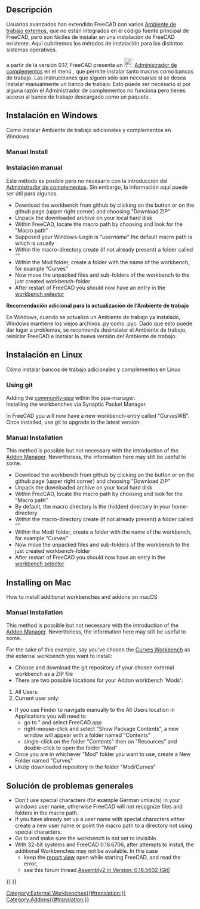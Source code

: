 <languages/>

{{TutorialInfo/es
|Topic=Programación
|Level=Programador mediano
|Time=15 minutos
|FCVersion=Todos
|Author=[[User:R-Frank|r-frank]]
|Files=ninguno
}}

<span id="Description"></span>
==Descripción==

Usuarios avanzados han extendido FreeCAD con varios [[external workbenches/es|Ambiente de trabajo externos]], que no están integrados en el código fuente principal de FreeCAD, pero son fáciles de instalar en una instalación de FreeCAD existente. Aquí cubriremos los métodos de instalación para los distintos sistemas operativos.

{{Emphasis|Note:}} a partir de la versión 0.17, FreeCAD presenta un [[File:AddonManager.svg|24px]] [[Std_AddonMgr/es|Administrador de complementos]] en el menú {{MenuCommand|Herramientas → Administrador de complementos}}, que permite instalar tanto macros como bancos de trabajo. Las instrucciones que siguen sólo son necesarias si se desea instalar manualmente un banco de trabajo. Esto puede ser necesario si por alguna razón el Administrador de complementos no funciona pero tienes acceso al banco de trabajo descargado como un paquete {{FileName|.zip}}.

<div class="mw-collapsible mw-collapsed toccolours">

<span id="Installing_on_Windows"></span>
==Instalación en Windows==

Como instalar Ambiente de trabajo adicionales y complementos en Windows
<div class="mw-collapsible-content">

=== Manual Install ===

<div class="mw-translate-fuzzy">
=== Instalación manual ===
{{Emphasis|Nota:}}  Este método es posible pero no necesario con la introducción del [[Std_AddonMgr/es|Administrador de  complementos]]. Sin embargo, la información aquí puede ser útil para algunos.
</div>

* Download the workbench from github by clicking on the button {{Button|Clone}} or {{Button|Download}} on the github page (upper right corner) and choosing "Download ZIP"
* Unpack the downloaded archive on your local hard disk
* Within FreeCAD, locate the macro path by choosing {{MenuCommand|Edit → Preferences → Python → Macro}} and look for the ”Macro path”
* Supposed your Windows-Login is “''username''” the default macro path is {{FileName|%APPDATA%\FreeCAD\}} which is usually {{FileName|C:\Users\''username''\Appdata\Roaming\FreeCAD}}
* Within the macro-directory create (if not already present) a folder called “{{FileName|Mod}}”
* Within the Mod folder, create a folder with the name of the workbench, for example “Curves”
* Now move the unpacked files and sub-folders of the workbench to the just created workbench-folder
* After restart of FreeCAD you should now have an entry in the [[Std_Workbench|workbench selector]] 

'''Recomendación adicional para la actualización de l'Ambiente de trabajo'''

En Windows, cuando se actualiza un Ambiente de trabajo ya instalado, Windows mantiene los viejos archivos .py como .pyc. Dado que esto puede dar lugar a problemas, se recomienda desinstalar el Ambiente de trabajo, reiniciar FreeCAD e instalar la nueva versión del Ambiente de trabajo.
</div> <!-- END of Windows section collapsible div. Please do not remove ---> 
</div> <!-- END of Windows section collapsible div. Please do not remove ---> 

<div class="mw-collapsible mw-collapsed toccolours">

<span id="Installing_on_Linux"></span>
==Instalación en Linux ==

Cómo instalar bancos de trabajo adicionales y complementos en Linux
<div class="mw-collapsible-content">

===Using git===

Adding the [https://launchpad.net/~freecad-community/+archive/ubuntu/ppa community-ppa] within the ppa-manager.<br/>
Installing the workbenches via Synaptic Packet Manager.

{{Code|code=
$ sudo apt-get install git python-numpy python-pyside
$ mkdir ~/.FreeCAD/Mod
$ cd ~/.FreeCAD/Mod
$ git clone  https://github.com/tomate44/CurvesWB.git
}}

In FreeCAD you will now have a new workbench-entry called "CurvesWB". Once installed, use git to upgrade to the latest version:

{{Code|code=
$ cd ~/.FreeCAD/Mod/CurvesWB
$ git pull
$ rm *.pyc
}}

===Manual Installation===

{{Emphasis|Note:}} This method is possible but not necessary with the introduction of the [[Std_AddonMgr|Addon Manager]]. Nevertheless, the information here may still be useful to some.

* Download the workbench from github by clicking on the button {{Button|Clone}} or {{Button|Download}} on the github page (upper right corner) and choosing "Download ZIP"
* Unpack the downloaded archive on your local hard disk
* Within FreeCAD, locate the macro path by choosing {{MenuCommand|Edit → Preferences → Python → Macro}} and look for the ”Macro path”
* By default, the macro directory is the (hidden) {{MenuCommand|./.FreeCAD/}} directory in your home-directory
* Within the macro-directory create (if not already present) a folder called “{{FileName|Mod}}”
* Within the Mod/ folder, create a folder with the name of the workbench, for example “Curves”
* Now move the unpacked files and sub-folders of the workbench to the just created workbench-folder
* After restart of FreeCAD you should now have an entry in the [[Std_Workbench|workbench selector]] 

</div> <!-- END of Windows section collapsible div. Please do not remove ---> 
</div> <!-- END of Windows section collapsible div. Please do not remove ---> 

<div class="mw-collapsible mw-collapsed toccolours">
==Installing on Mac==

How to install additional workbenches and addons on macOS
<div class="mw-collapsible-content">

===Manual Installation===

{{Emphasis|Note:}} This method is possible but not necessary with the introduction of the [[Std_AddonMgr|Addon Manager]]. Nevertheless, the information here may still be useful to some.

For the sake of this example, say you've chosen the [[Curves Workbench]] as the external workbench you want to install:
* Choose and download the git repository of your chosen external workbench as a ZIP file
* There are two possible locations for your Addon workbench 'Mods':
# All Users: {{FileName|/Applications/FreeCAD.app/Contents/Resources/Mod}}
# Current user only: {{FileName|/Users/myusername/Library/Application Support/FreeCAD/Mod}}
* If you use Finder to navigate manually to the All Users location in Applications you will need to 
** go to {{FileName|/Applications}}" and select FreeCAD.app
** right-mouse-click and select "Show Package Contents", a new window will appear with a folder named "Contents"
** single-click on the folder "Contents" then on "Resources" and double-click to open the folder "Mod"
* Once you are in whichever "Mod" folder you want to use, create a New Folder named "Curves"
* Unzip downloaded repository in the folder "Mod/Curves"
</div> <!-- END of Windows section collapsible div. Please do not remove ---> 
</div> <!-- END of Windows section collapsible div. Please do not remove ---> 

<span id="General_troubleshooting"></span>
==Solución de problemas generales==

* Don't use special characters (for example German umlauts) in your windows user name, otherwise FreeCAD will not recognize files and folders in the macro path.
* If you have already set up a user name with special characters either create a new user name or point the macro path to a directory not using special characters.
* Go to {{MenuCommand|Edit → Preferences → Workbenches}} and make sure the workbench is not set to invisible.
* With 32-bit systems and FreeCAD 0.16.6706, after attempts to install, the additional Workbenches may not be available. In this case
** keep the [[report_view|report view]] open while starting FreeCAD, and read the error,
** see this forum thread [http://forum.freecadweb.org/viewtopic.php?t=12839#p102933 Assembly2 in Version: 0.16.5602 (Git)]


{{Userdocnavi{{#translation:}}}}
{{Powerdocnavi{{#translation:}}}}
[[Category:External Workbenches{{#translation:}}]]
[[Category:Addons{{#translation:}}]]